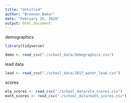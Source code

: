 ```yaml
---
title: "Untitled"
author: "Brennan Baker"
date: "February 26, 2020"
output: html_document
---
```

demographics
```r
library(tidyverse)

demo <- read_csv("./school_data/demographics.csv")

```

lead data
```r
lead <- read_csv("./school_data/2017_water_lead.csv")
```

scores
```r
ela_scores <- read_csv("./school_data/ela_scores.csv")
math_scores <- read_csv("./school_data/math_scores.csv")
```

